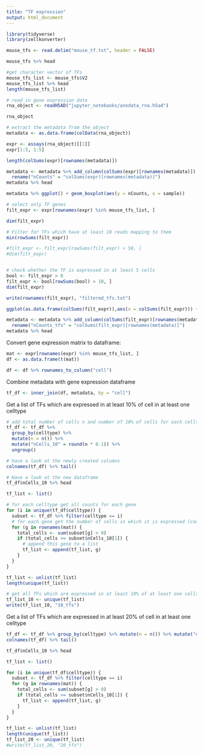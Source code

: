 ```yaml
---
title: "TF expression"
output: html_document
---
```


```r
library(tidyverse)
library(zellkonverter)
```


```r
mouse_tfs <- read.delim("mouse_tf.txt", header = FALSE)

mouse_tfs %>% head
```

```r
#get character vector of TFs
mouse_tfs_list <- mouse_tfs$V2
mouse_tfs_list %>% head
length(mouse_tfs_list)
```

```r
# read in gene expression data
rna_object <- readH5AD("jupyter_notebooks/anndata_rna.h5ad")
```

```r
rna_object
```

```r
# extract the metadata from the object
metadata <- as.data.frame(colData(rna_object))
```

```r
expr <- assays(rna_object)[[1]]
expr[1:5, 1:5]

length(colSums(expr)[rownames(metadata)])
```

```r
metadata <- metadata %>% add_column(colSums(expr)[rownames(metadata)]) %>% #head
  rename("nCounts" = "colSums(expr)[rownames(metadata)]")
metadata %>% head

metadata %>% ggplot() + geom_boxplot(aes(y = nCounts, x = sample))
```




```r

# select only TF genes
filt_expr <- expr[rownames(expr) %in% mouse_tfs_list, ]

dim(filt_expr)
``` 

```r
# Filter for TFs which have at least 10 reads mapping to them
min(rowSums(filt_expr))

#filt_expr <- filt_expr[rowSums(filt_expr) > 50, ]
#dim(filt_expr)


# check whether the TF is expressed in at least 5 cells
bool <- filt_expr > 0
filt_expr <- bool[rowSums(bool) > 10, ]
dim(filt_expr)
```

```r
write(rownames(filt_expr), "filtered_tfs.txt")
```



```r
ggplot(as.data.frame(colSums(filt_expr)),aes(x = colSums(filt_expr))) + geom_histogram()
```


```r
metadata <- metadata %>% add_column(colSums(filt_expr)[rownames(metadata)]) %>% #head
  rename("nCounts_tfs" = "colSums(filt_expr)[rownames(metadata)]")
metadata %>% head

```


Convert gene expression matrix to dataframe:

```r
mat <- expr[rownames(expr) %in% mouse_tfs_list, ]
df <- as.data.frame(t(mat))

df <- df %>% rownames_to_column("cell")
```

Combine metadata with gene expression dataframe

```r
tf_df <- inner_join(df, metadata, by = "cell") 
```



Get a list of TFs which are expressed in at least 10% of cell in at least one celltype

```r
# add total number of cells n and number of 10% of cells for each celltype
tf_df <- tf_df %>% 
  group_by(celltype) %>%
  mutate(n = n()) %>% 
  mutate("nCells_10" = round(n * 0.1)) %>%
  ungroup()

# have a look at the newly created columns
colnames(tf_df) %>% tail()
```

```r
# Have a look at the new dataframe
tf_df$nCells_10 %>% head
```




```r
tf_list <- list()

# for each celltype get all counts for each gene
for (i in unique(tf_df$celltype)) {
  subset <- tf_df %>% filter(celltype == i)
  # for each gene get the number of cells in which it is expressed (count > 0)
  for (g in rownames(mat)) {
    total_cells <- sum(subset[g] > 0)
    if (total_cells >= subset$nCells_10[1]) {
      # append this gene to a list
      tf_list <- append(tf_list, g)
    }
  }
}

tf_list <- unlist(tf_list)
length(unique(tf_list))

# get all TFs which are expressed in at least 10% of at least one celltype
tf_list_10 <- unique(tf_list)
write(tf_list_10, "10_tfs")
```


Get a list of TFs which are expressed in at least 20% of cell in at least one celltype

```r
tf_df <- tf_df %>% group_by(celltype) %>% mutate(n = n()) %>% mutate("nCells_10" = round(n * 0.2)) %>% ungroup()
colnames(tf_df) %>% tail()
```

```r
tf_df$nCells_10 %>% head
```




```r
tf_list <- list()

for (i in unique(tf_df$celltype)) {
  subset <- tf_df %>% filter(celltype == i)
  for (g in rownames(mat)) {
    total_cells <- sum(subset[g] > 0)
    if (total_cells >= subset$nCells_10[1]) {
      tf_list <- append(tf_list, g)
    }
  }
}

tf_list <- unlist(tf_list)
length(unique(tf_list))
tf_list_20 <- unique(tf_list)
#write(tf_list_20, "20_tfs")
```



